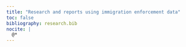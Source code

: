 ```yaml
---
title: "Research and reports using immigration enforcement data"
toc: false
bibliography: research.bib
nocite: |
  @*
---
```


```{=html}
<style>
.references .csl-entry {
  margin-bottom: 1.5em; /* Adjust this value to control spacing */
}
</style>
```

::: {#refs}
:::
